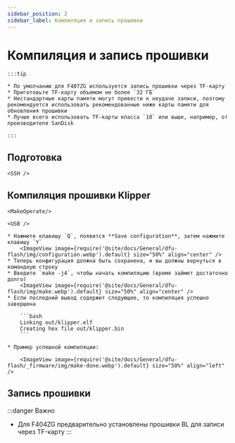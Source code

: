 ```yaml
---
sidebar_position: 2
sidebar_label: Компиляция и запись прошивки
---
```







# Компиляция и запись прошивки

    :::tip

    * По умолчанию для F407ZG используется запись прошивки через TF-карту
    * Приготовьте TF-карту объемом не более `32 ГБ`
    * Нестандартные карты памяти могут привести к неудаче записи, поэтому рекомендуется использовать рекомендованные ниже карты памяти для обновления прошивки
    * Лучше всего использовать TF-карты класса `10` или выше, например, от производителя SanDisk

    :::



## Подготовка

    <SSH />

## Компиляция прошивки Klipper

    <MakeOperate/>

    <USB />

    * Нажмите клавишу `Q`, появится **Save configuration**, затем нажмите клавишу `Y`
        <ImageView image={require('@site/docs/General/dfu-flash/img/configuration.webp').default} size="50%" align="center" />
    * Теперь конфигурация должна быть сохранена, и вы должны вернуться в командную строку
    * Введите `make -j4`, чтобы начать компиляцию (время займет достаточно долго)
        <ImageView image={require('@site/docs/General/dfu-flash/img/make.webp').default} size="50%" align="center" />
    * Если последний вывод содержит следующее, то компиляция успешно завершена

        ```bash
        Linking out/klipper.elf
        Creating hex file out/klipper.bin
        ```
        
    * Пример успешной компиляции:

        <ImageView image={require('@site/docs/General/dfu-flash/_firmware/img/make-done.webp').default} size="50%" align="left" />

## Запись прошивки

:::danger Важно
* Для F404ZG предварительно установлены прошивки BL для записи через TF-карту
:::

    <TF />
